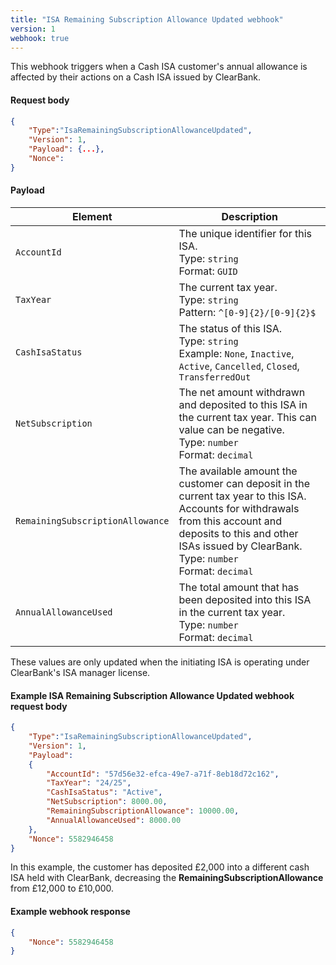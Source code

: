 ```yaml
---
title: "ISA Remaining Subscription Allowance Updated webhook"
version: 1
webhook: true
---
```


This webhook triggers when a Cash ISA customer's annual allowance is affected by their actions on a Cash ISA issued by ClearBank.

#### Request body

```json
{
    "Type":"IsaRemainingSubscriptionAllowanceUpdated",
    "Version": 1,
    "Payload": {...},
    "Nonce":
}
```


#### Payload

| Element                          | Description                                                                                                                                                                                                                           |
| -------------------------------- | ------------------------------------------------------------------------------------------------------------------------------------------------------------------------------------------------------------------------------------- |
| `AccountId`                      | The unique identifier for this ISA. <br /> Type: `string` <br /> Format: `GUID`                                                                                                                                                       |
| `TaxYear`                        | The current tax year. <br /> Type: `string` <br /> Pattern: `^[0-9]{2}/[0-9]{2}$`                                                                                                                                                     |
| `CashIsaStatus`                  | The status of this ISA. <br /> Type: `string` <br /> Example: `None`, `Inactive`, `Active`, `Cancelled`, `Closed`, `TransferredOut`                                                                                                   |
| `NetSubscription`                | The net amount withdrawn and deposited to this ISA in the current tax year. This can value can be negative. <br /> Type: `number` <br /> Format: `decimal`                                                                            |
| `RemainingSubscriptionAllowance` | The available amount the customer can deposit in the current tax year to this ISA. Accounts for withdrawals from this account and deposits to this and other ISAs issued by ClearBank. <br /> Type: `number` <br /> Format: `decimal` |
| `AnnualAllowanceUsed`            | The total amount that has been deposited into this ISA in the current tax year. <br /> Type: `number` <br /> Format: `decimal`                                                                                                        |

<Callout colour="blue">
  These values are only updated when the initiating ISA is operating under ClearBank's ISA manager license.
</Callout>

#### Example ISA Remaining Subscription Allowance Updated webhook request body

```json
{
    "Type":"IsaRemainingSubscriptionAllowanceUpdated",
    "Version": 1,
    "Payload":
    {
        "AccountId": "57d56e32-efca-49e7-a71f-8eb18d72c162",
        "TaxYear": "24/25",
        "CashIsaStatus": "Active",
        "NetSubscription": 8000.00,
        "RemainingSubscriptionAllowance": 10000.00,
        "AnnualAllowanceUsed": 8000.00
    },
    "Nonce": 5582946458
}
```

In this example, the customer has deposited £2,000 into a different cash ISA held with ClearBank, decreasing the **RemainingSubscriptionAllowance** from £12,000 to £10,000.

#### Example webhook response

```json
{
    "Nonce": 5582946458
}
```

